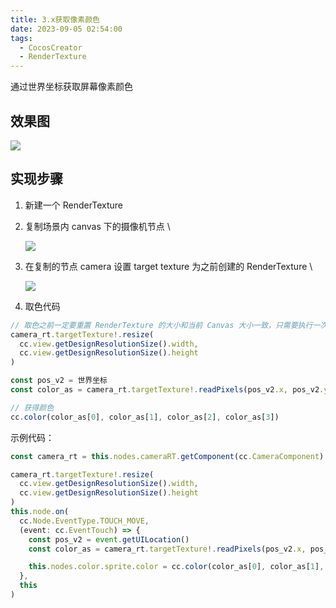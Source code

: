 ```yaml
---
title: 3.x获取像素颜色
date: 2023-09-05 02:54:00
tags:
  - CocosCreator
  - RenderTexture
---
```


通过世界坐标获取屏幕像素颜色

## 效果图

![](https://gitee.com/muzzik/images/raw/master/%E5%8D%9A%E5%AE%A2/%E7%AC%94%E8%AE%B0/Cocos/CocosCreator/3.x%E8%8E%B7%E5%8F%96%E5%83%8F%E7%B4%A0%E9%A2%9C%E8%89%B2/%E5%8A%A8%E7%94%BB.gif)

## 实现步骤

1. 新建一个 RenderTexture

1. 复制场景内 canvas 下的摄像机节点
   \

   ![](https://gitee.com/muzzik/images/raw/master/%E5%8D%9A%E5%AE%A2/%E7%AC%94%E8%AE%B0/Cocos/CocosCreator/3.x%E8%8E%B7%E5%8F%96%E5%83%8F%E7%B4%A0%E9%A2%9C%E8%89%B2/%E8%8A%82%E7%82%B9%E6%A0%91.png)

1. 在复制的节点 camera 设置 target texture 为之前创建的 RenderTexture
   \

   ![](https://gitee.com/muzzik/images/raw/master/%E5%8D%9A%E5%AE%A2/%E7%AC%94%E8%AE%B0/Cocos/CocosCreator/3.x%E8%8E%B7%E5%8F%96%E5%83%8F%E7%B4%A0%E9%A2%9C%E8%89%B2/%E5%B1%9E%E6%80%A7%E9%9D%A2%E6%9D%BF.png)

1. 取色代码

```typescript
// 取色之前一定要重置 RenderTexture 的大小和当前 Canvas 大小一致，只需要执行一次（屏幕大小变更时也需执行）
camera_rt.targetTexture!.resize(
  cc.view.getDesignResolutionSize().width,
  cc.view.getDesignResolutionSize().height
)

const pos_v2 = 世界坐标
const color_as = camera_rt.targetTexture!.readPixels(pos_v2.x, pos_v2.y, 1, 1)!

// 获得颜色
cc.color(color_as[0], color_as[1], color_as[2], color_as[3])
```

示例代码：

```typescript
const camera_rt = this.nodes.cameraRT.getComponent(cc.CameraComponent)!

camera_rt.targetTexture!.resize(
  cc.view.getDesignResolutionSize().width,
  cc.view.getDesignResolutionSize().height
)
this.node.on(
  cc.Node.EventType.TOUCH_MOVE,
  (event: cc.EventTouch) => {
    const pos_v2 = event.getUILocation()
    const color_as = camera_rt.targetTexture!.readPixels(pos_v2.x, pos_v2.y, 1, 1)!

    this.nodes.color.sprite.color = cc.color(color_as[0], color_as[1], color_as[2], color_as[3])
  },
  this
)
```
